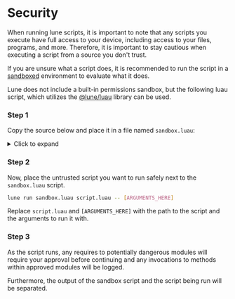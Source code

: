 
# Security

When running lune scripts, it is important to note that any scripts you execute have full access to
your device, including access to your files, programs, and more. Therefore, it is important to stay
cautious when executing a script from a source you don't trust.

If you are unsure what a script does, it is recommended to run the script in a
[sandboxed](https://en.wikipedia.org/wiki/Sandbox_(computer_security)) environment to evaluate what
it does.

Lune does not include a built-in permissions sandbox, but the following luau script, which utilizes
the [@lune/luau](/api-reference/luau) library can be used.

<Steps>

### Step 1

Copy the source below and place it in a file named `sandbox.luau`:

<details>
<summary>Click to expand</summary>

```lua copy
local datetime = require("@lune/datetime")
local fs = require("@lune/fs")
local luau = require("@lune/luau")
local net = require("@lune/net")
local process = require("@lune/process")
local regex = require("@lune/regex")
local roblox = require("@lune/roblox")
local serde = require("@lune/serde")
local stdio = require("@lune/stdio")
local task = require("@lune/task")

local processArgs = table.clone(process.args)
local filePath: string = table.remove(processArgs, 1)
	or error("usage: lune run sandbox [SCRIPT_PATH] -- [ARGS]")

local DEFAULT_PRINT = print
local SANDBOXED_ENV = {
	debugName = filePath,
	environment = {
		require = nil,
		getfenv = nil,
		setfenv = nil,
		print = nil,
		warn = nil,
	},
}

local PROMPT_MSG_TMPL = `allow {SANDBOXED_ENV.debugName} to access %s?`
local DENIED_ERR_TMPL = `{SANDBOXED_ENV.debugName} tried to access disallowed library %s!`

local function discoverAndReadScript(filePath: string): string
	local scriptContents: string

	if fs.isFile(filePath) then
		scriptContents = fs.readFile(filePath)
		return scriptContents
	end

	if fs.isDir(filePath) then
		if fs.isFile(filePath .. "/init.luau") then
			scriptContents = fs.readFile(filePath .. "/init.luau")
		end

		if fs.isFile(filePath .. "/init.lua") then
			scriptContents = fs.readFile(filePath .. "/init.lua")
		end
	end

	if scriptContents == nil then
		for _, ext in { ".luau", ".lua" } do
			local filePathExt = filePath .. ext
			if fs.isFile(filePathExt) then
				scriptContents = fs.readFile(filePathExt)
			end
		end

		if scriptContents == nil then
			error(`No such file or directory \`{filePath}\``)
		end
	end

	return scriptContents
end

local function sandboxGetfenv(): {}
	if table.isfrozen(SANDBOXED_ENV) then
		return SANDBOXED_ENV.environment
	end

	return {}
end

local function sandboxSetfenv(env: {}): never
	error("cannot call setfenv from sandbox")
end

local function sandboxPrint(...: any)
	DEFAULT_PRINT(`---- Output from {SANDBOXED_ENV.debugName} ----`)
	DEFAULT_PRINT(tostring(...))
	DEFAULT_PRINT(`---------------------------------------`)
end

local function constructProtectedMt<T>(library: T)
	return {
		__index = library,
		__metatable = "Locked",
		__tostring = function()
			return stdio.format(library)
		end,
	}
end

local SANDBOXED_LUNE_STD_LIB = {
	["@lune/fs"] = setmetatable({}, constructProtectedMt(fs)),
	["@lune/luau"] = setmetatable({}, constructProtectedMt(luau)),
	["@lune/process"] = setmetatable({}, constructProtectedMt(process)),
	["@lune/stdio"] = setmetatable({
		write = sandboxPrint,
		ewrite = sandboxPrint,
	}, constructProtectedMt(stdio)),
	["@lune/net"] = setmetatable({}, constructProtectedMt(net)),
	["@lune/roblox"] = setmetatable({
		getAuthCookie = function(...)
			local allowAuthCookie: boolean = stdio.prompt(
				"confirm",
				`allow {SANDBOXED_ENV.debugName} to access your .ROBLOSECURITY token?`
			)

			if allowAuthCookie then
				local getAuthCookie = require("@lune/roblox").getAuthCookie
				return getAuthCookie(...)
			end

			error(
				`{SANDBOXED_ENV.debugName} attempted to access .ROBLOSECURITY token even when denied`
			)
		end,
	}, constructProtectedMt(roblox)),
	["@lune/serde"] = serde,
	["@lune/task"] = task,
	["@lune/regex"] = regex,
	["@lune/datetime"] = datetime,
}

local function sandboxedRequire(path: string)
	local module = SANDBOXED_LUNE_STD_LIB[path]

	if module then
		local allowed: boolean = stdio.prompt("confirm", string.format(PROMPT_MSG_TMPL, path))

		if allowed then
			return module
		end

		error(string.format(DENIED_ERR_TMPL, path))
	else
		local contents = discoverAndReadScript(path)

		local evalChunk = luau.load(contents, SANDBOXED_ENV)
		return evalChunk()
	end
end

SANDBOXED_ENV.environment.require = sandboxedRequire
SANDBOXED_ENV.environment.getfenv = sandboxGetfenv
SANDBOXED_ENV.environment.setfenv = sandboxSetfenv
SANDBOXED_ENV.environment.print = sandboxPrint
SANDBOXED_ENV.environment.warn = sandboxPrint
luau.load(discoverAndReadScript(filePath), table.freeze(SANDBOXED_ENV))()
```

</details>

### Step 2

Now, place the untrusted script you want to run safely next to the `sandbox.luau` script.

```sh copy filename="Bash"
lune run sandbox.luau script.luau -- [ARGUMENTS_HERE]
```

Replace `script.luau` and `[ARGUMENTS_HERE]` with the path to the script and the arguments to run
it with.

### Step 3

As the script runs, any requires to potentially dangerous modules will require your approval
before continuing and any invocations to methods within approved modules will be logged.

Furthermore, the output of the sandbox script and the script being run will be separated.

</Steps>


